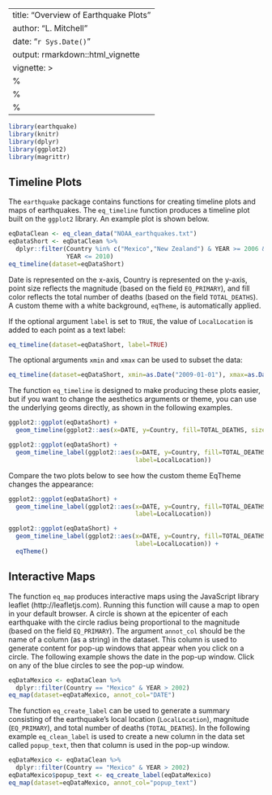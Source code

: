 
---
title: "Overview of Earthquake Plots"
author: "L. Mitchell"
date: "`r Sys.Date()`"
output: rmarkdown::html_vignette
vignette: >
  %\VignetteIndexEntry{Overview of Earthquake Plots}
  %\VignetteEngine{knitr::rmarkdown}
  %\VignetteEncoding{UTF-8}
---

```r
library(earthquake)
library(knitr)
library(dplyr)
library(ggplot2)
library(magrittr)
```

## Timeline Plots

The `earthquake` package contains functions for creating timeline plots 
and maps of earthquakes. The `eq_timeline` function produces a timeline 
plot built on the `ggplot2` library. An example plot is shown below. 

```r
eqDataClean <- eq_clean_data("NOAA_earthquakes.txt")
eqDataShort <- eqDataClean %>%
  dplyr::filter(Country %in% c("Mexico","New Zealand") & YEAR >= 2006 & 
                YEAR <= 2010)
eq_timeline(dataset=eqDataShort)
```

Date is represented on the x-axis, Country is represented on the y-axis, 
point size reflects the magnitude (based on the field `EQ_PRIMARY`), and 
fill color reflects the total number of deaths (based on the field 
`TOTAL_DEATHS`). A custom theme with a white background, `eqTheme`, is 
automatically applied. 

If the optional argument `label` is set to `TRUE`, the value of 
`LocalLocation` is added to each point as a text label:

```r
eq_timeline(dataset=eqDataShort, label=TRUE)
```

The optional arguments `xmin` and `xmax` can be used to subset the data:

```r
eq_timeline(dataset=eqDataShort, xmin=as.Date("2009-01-01"), xmax=as.Date("2011-01-01"))
```


The function `eq_timeline` is designed to make producing these plots easier, 
but if you want to change the aesthetics arguments or theme, you can use 
the underlying geoms directly, as shown in the following examples.

```r
ggplot2::ggplot(eqDataShort) +
  geom_timeline(ggplot2::aes(x=DATE, y=Country, fill=TOTAL_DEATHS, size=EQ_PRIMARY))
```

```r
ggplot2::ggplot(eqDataShort) +
  geom_timeline_label(ggplot2::aes(x=DATE, y=Country, fill=TOTAL_DEATHS, size=EQ_PRIMARY, 
                                   label=LocalLocation))
```

Compare the two plots below to see how the custom theme EqTheme changes the 
appearance:

```r
ggplot2::ggplot(eqDataShort) +
  geom_timeline_label(ggplot2::aes(x=DATE, y=Country, fill=TOTAL_DEATHS, size=EQ_PRIMARY, 
                                   label=LocalLocation))
```

```r
ggplot2::ggplot(eqDataShort) +
  geom_timeline_label(ggplot2::aes(x=DATE, y=Country, fill=TOTAL_DEATHS, size=EQ_PRIMARY, 
                                   label=LocalLocation)) + 
  eqTheme()
```




## Interactive Maps

The function `eq_map` produces interactive maps using the JavaScript 
library leaflet (http://leafletjs.com).  Running this function will cause 
a map to open in your default browser. A circle is shown at the epicenter of 
each earthquake with the circle radius being proportional to the magnitude 
(based on the field `EQ_PRIMARY`). The argument `annot_col` should 
be the name of a column (as a string) in the dataset. This column is used 
to generate content for pop-up windows that appear when you click on a 
circle. The following example shows the date in the pop-up window. Click 
on any of the blue circles to see the pop-up window.

```r
eqDataMexico <- eqDataClean %>%
  dplyr::filter(Country == "Mexico" & YEAR > 2002)
eq_map(dataset=eqDataMexico, annot_col="DATE")
```

The function `eq_create_label` can be used to generate a summary consisting 
of the earthquake's local location (`LocalLocation`), magnitude 
(`EQ_PRIMARY`), and total number of deaths (`TOTAL_DEATHS`). In the 
following example `eq_clean_label` is used to create a new column in the 
data set called `popup_text`, then that column is used in the pop-up window.

```r
eqDataMexico <- eqDataClean %>%
  dplyr::filter(Country == "Mexico" & YEAR > 2002)
eqDataMexico$popup_text <- eq_create_label(eqDataMexico)
eq_map(dataset=eqDataMexico, annot_col="popup_text")
```
